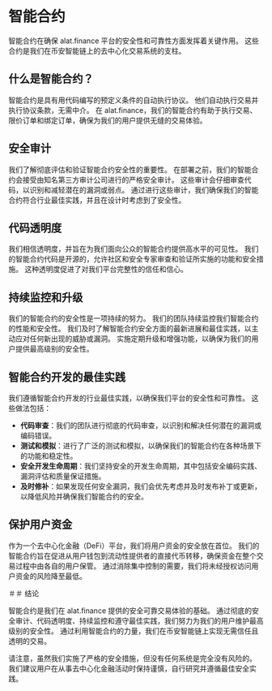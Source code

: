 # 智能合约

智能合约在确保 alat.finance 平台的安全性和可靠性方面发挥着关键作用。 这些合约是我们在币安智能链上的去中心化交易系统的支柱。

## 什么是智能合约？

智能合约是具有用代码编写的预定义条件的自动执行协议。 他们自动执行交易并执行协议条款，无需中介。 在 alat.finance，我们的智能合约有助于执行交易、限价订单和绑定订单，确保为我们的用户提供无缝的交易体验。

## 安全审计

我们了解彻底评估和验证智能合约安全性的重要性。 在部署之前，我们的智能合约会接受由知名第三方审计公司进行的严格安全审计。 这些审计会仔细审查代码，以识别和减轻潜在的漏洞或弱点。 通过进行这些审计，我们确保我们的智能合约符合行业最佳实践，并且在设计时考虑到了安全性。

## 代码透明度

我们相信透明度，并旨在为我们面向公众的智能合约提供高水平的可见性。 我们的智能合约代码是开源的，允许社区和安全专家审查和验证所实施的功能和安全措施。 这种透明度促进了对我们平台完整性的信任和信心。

## 持续监控和升级

我们的智能合约的安全性是一项持续的努力。 我们的团队持续监控我们智能合约的性能和安全性。 我们及时了解智能合约安全方面的最新进展和最佳实践，以主动应对任何新出现的威胁或漏洞。 实施定期升级和增强功能，以确保为我们的用户提供最高级别的安全性。

## 智能合约开发的最佳实践

我们遵循智能合约开发的行业最佳实践，以确保我们平台的安全性和可靠性。 这些做法包括：

- **代码审查**：我们的团队进行彻底的代码审查，以识别和解决任何潜在的漏洞或编码错误。
- **测试和模拟**：进行了广泛的测试和模拟，以确保我们的智能合约在各种场景下的功能和稳定性。
- **安全开发生命周期**：我们坚持安全的开发生命周期，其中包括安全编码实践、漏洞评估和质量保证措施。
- **及时修补**：如果发现任何安全漏洞，我们会优先考虑并及时发布补丁或更新，以降低风险并确保我们智能合约的安全。

## 保护用户资金

作为一个去中心化金融（DeFi）平台，我们将用户资金的安全放在首位。 我们的智能合约旨在促进从用户钱包到流动性提供者的直接代币转移，确保资金在整个交易过程中由各自的用户保管。 通过消除集中控制的需要，我们将未经授权访问用户资金的风险降至最低。

＃＃ 结论

智能合约是我们在 alat.finance 提供的安全可靠交易体验的基础。 通过彻底的安全审计、代码透明度、持续监控和遵守最佳实践，我们努力为我们的用户维护最高级别的安全性。 通过利用智能合约的力量，我们在币安智能链上实现无需信任且透明的交易。

请注意，虽然我们实施了严格的安全措施，但没有任何系统是完全没有风险的。 我们建议用户在从事去中心化金融活动时保持谨慎，自行研究并遵循最佳安全实践。